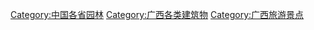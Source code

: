 [[Category:中国各省园林|Category:中国各省园林]]
[[Category:广西各类建筑物|Category:广西各类建筑物]]
[[Category:广西旅游景点|Category:广西旅游景点]]